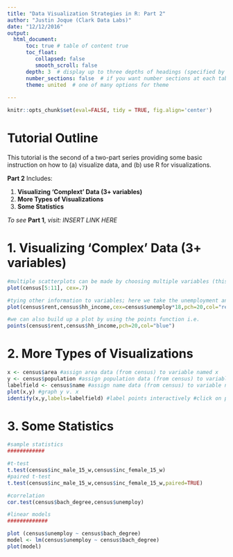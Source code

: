 ```yaml
---
title: "Data Visualization Strategies in R: Part 2"
author: "Justin Joque (Clark Data Labs)"
date: "12/12/2016" 
output: 
  html_document:
      toc: true # table of content true
      toc_float: 
         collapsed: false
         smooth_scroll: false
      depth: 3  # display up to three depths of headings (specified by #, ## and ###)
      number_sections: false  # if you want number sections at each table header
      theme: united  # one of many options for theme
   
---
```


```r
knitr::opts_chunk$set(eval=FALSE, tidy = TRUE, fig.align='center')
```

# Tutorial Outline

This tutorial is the second of a two-part series providing some basic instruction on how to (a) visualize data, and (b) use R for visualizations.

**Part 2** Includes: 

1. **Visualizing 'Complext' Data (3+ variables)**
2. **More Types of Visualizations**
3. **Some Statistics**

*To see* **Part 1**, *visit: INSERT LINK HERE*

# 1. Visualizing 'Complex' Data (3+ variables)

```r
#multiple scatterplots can be made by choosing multiple variables (this will plot columns 5 through 11)
plot(census[5:11], cex=.7)

#tying other information to variables; here we take the unemployment and use it as the size
plot(census$rent,census$hh_income,cex=census$unemploy*18,pch=20,col="red") #pch=20 chooses a different symbol

#we can also build up a plot by using the points function i.e.
points(census$rent,census$hh_income,pch=20,col="blue")
```


# 2. More Types of Visualizations


```r
x <- census$area #assign area data (from census) to variable named x  
y <- census$population #assign population data (from census) to variable named y
labelfield <- census$name #assign name data (from census) to variable named labelfield
plot(x,y) #graph y v. x
identify(x,y,labels=labelfield) #label points interactively #click on points to be labeled, press 'esc' key to see results
```


# 3. Some Statistics
```r
#sample statistics
############

#t-test
t.test(census$inc_male_15_w,census$inc_female_15_w)
#paired t-test
t.test(census$inc_male_15_w,census$inc_female_15_w,paired=TRUE)

#correlation
cor.test(census$bach_degree,census$unemploy)

#linear models
#############

plot (census$unemploy ~ census$bach_degree)
model <- lm(census$unemploy ~ census$bach_degree)
plot(model)

```

